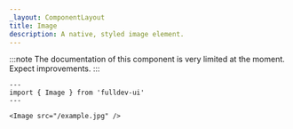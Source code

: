 ```yaml
---
_layout: ComponentLayout
title: Image
description: A native, styled image element.
---
```


:::note
The documentation of this component is very limited at the moment. Expect improvements.
:::

```astro live
---
import { Image } from 'fulldev-ui'
---

<Image src="/example.jpg" />
```
